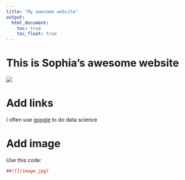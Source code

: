 ```yaml
---
title: "My awesome website"
output: 
  html_document:
    toc: true
    toc_float: true
---
```


# This is Sophia's awesome website

![](https://media.giphy.com/media/drXGoW1iudhKw/giphy.gif)

# Add links

I often use [google](google.com) to do data science

# Add image

Use this code:


```r
##![](image.jpg)
```


